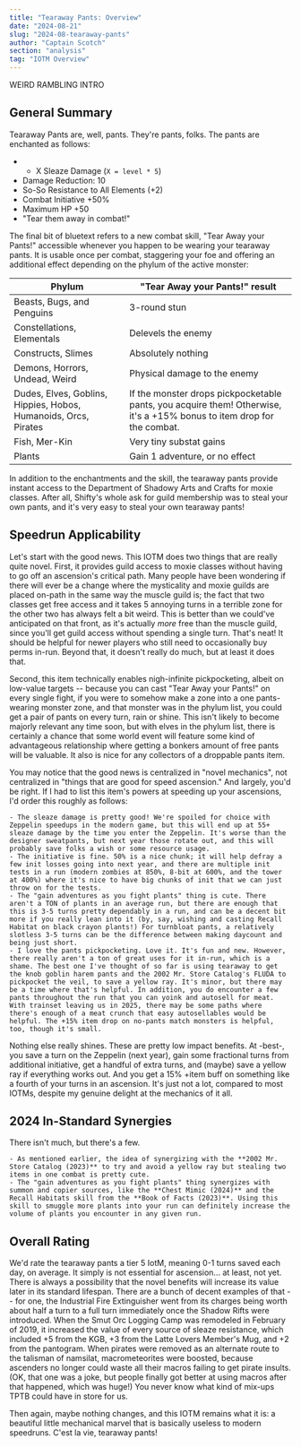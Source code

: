 ```yaml
---
title: "Tearaway Pants: Overview"
date: "2024-08-21"
slug: "2024-08-tearaway-pants"
author: "Captain Scotch"
section: "analysis"
tag: "IOTM Overview"
---
```

WEIRD RAMBLING INTRO

## General Summary

Tearaway Pants are, well, pants. They're pants, folks. The pants are enchanted as follows:

- + X Sleaze Damage (`X = level * 5`)
- Damage Reduction: 10
- So-So Resistance to All Elements (+2)
- Combat Initiative +50%
- Maximum HP +50
- "Tear them away in combat!"

The final bit of bluetext refers to a new combat skill, "Tear Away your Pants!" accessible whenever you happen to be wearing your tearaway pants. It is usable once per combat, staggering your foe and offering an additional effect depending on the phylum of the active monster:

| Phylum                 | "Tear Away your Pants!" result             |
| -------------------- | -------------------------------- |
| Beasts, Bugs, and Penguins | 3-round stun |
| Constellations, Elementals | Delevels the enemy |
| Constructs, Slimes | Absolutely nothing |
| Demons, Horrors, Undead, Weird | Physical damage to the enemy |
| Dudes, Elves, Goblins, Hippies, Hobos, Humanoids, Orcs, Pirates | If the monster drops pickpocketable pants, you acquire them! Otherwise, it's a +15% bonus to item drop for the combat. |
| Fish, Mer-Kin | Very tiny substat gains |
| Plants | Gain 1 adventure, or no effect |

In addition to the enchantments and the skill, the tearaway pants provide instant access to the Department of Shadowy Arts and Crafts for moxie classes. After all, Shifty's whole ask for guild membership was to steal your own pants, and it's very easy to steal your own tearaway pants!

## Speedrun Applicability

Let's start with the good news. This IOTM does two things that are really quite novel. First, it provides guild access to moxie classes without having to go off an ascension's critical path. Many people have been wondering if there will ever be a change where the mysticality and moxie guilds are placed on-path in the same way the muscle guild is; the fact that two classes get free access and it takes 5 annoying turns in a terrible zone for the other two has always felt a bit weird. This is better than we could've anticipated on that front, as it's actually *more* free than the muscle guild, since you'll get guild access without spending a single turn. That's neat! It should be helpful for newer players who still need to occasionally buy perms in-run. Beyond that, it doesn't really do much, but at least it does that.

Second, this item technically enables nigh-infinite pickpocketing, albeit on low-value targets -- because you can cast "Tear Away your Pants!" on every single fight, if you were to somehow make a zone into a one pants-wearing monster zone, and that monster was in the phylum list, you could get a pair of pants on every turn, rain or shine. This isn't likely to become majorly relevant any time soon, but with elves in the phylum list, there is certainly a chance that some world event will feature some kind of advantageous relationship where getting a bonkers amount of free pants will be valuable. It also is nice for any collectors of a droppable pants item.

You may notice that the good news is centralized in "novel mechanics", not centralized in "things that are good for speed ascension." And largely, you'd be right. If I had to list this item's powers at speeding up your ascensions, I'd order this roughly as follows:

    - The sleaze damage is pretty good! We're spoiled for choice with Zeppelin speedups in the modern game, but this will end up at 55+ sleaze damage by the time you enter the Zeppelin. It's worse than the designer sweatpants, but next year those rotate out, and this will probably save folks a wish or some resource usage.
    - The initiative is fine. 50% is a nice chunk; it will help defray a few init losses going into next year, and there are multiple init tests in a run (modern zombies at 850%, 8-bit at 600%, and the tower at 400%) where it's nice to have big chunks of init that we can just throw on for the tests.
    - The "gain adventures as you fight plants" thing is cute. There aren't a TON of plants in an average run, but there are enough that this is 3-5 turns pretty dependably in a run, and can be a decent bit more if you really lean into it (by, say, wishing and casting Recall Habitat on black crayon plants!) For turnbloat pants, a relatively slotless 3-5 turns can be the difference between making daycount and being just short.
    - I love the pants pickpocketing. Love it. It's fun and new. However, there really aren't a ton of great uses for it in-run, which is a shame. The best one I've thought of so far is using tearaway to get the knob goblin harem pants and the 2002 Mr. Store Catalog's FLUDA to pickpocket the veil, to save a yellow ray. It's minor, but there may be a time where that's helpful. In addition, you do encounter a few pants throughout the run that you can yoink and autosell for meat. With trainset leaving us in 2025, there may be some paths where there's enough of a meat crunch that easy autosellables would be helpful. The +15% item drop on no-pants match monsters is helpful, too, though it's small.

Nothing else really shines. These are pretty low impact benefits. At -best-, you save a turn on the Zeppelin (next year), gain some fractional turns from additional initiative, get a handful of extra turns, and (maybe) save a yellow ray if everything works out. And you get a 15% +item buff on something like a fourth of your turns in an ascension. It's just not a lot, compared to most IOTMs, despite my genuine delight at the mechanics of it all.

## 2024 In-Standard Synergies

There isn't much, but there's a few.

    - As mentioned earlier, the idea of synergizing with the **2002 Mr. Store Catalog (2023)** to try and avoid a yellow ray but stealing two items in one combat is pretty cute.
    - The "gain adventures as you fight plants" thing synergizes with summon and copier sources, like the **Chest Mimic (2024)** and the Recall Habitats skill from the **Book of Facts (2023)**. Using this skill to smuggle more plants into your run can definitely increase the volume of plants you encounter in any given run.  

## Overall Rating

We'd rate the tearaway pants a tier 5 IotM, meaning 0-1 turns saved each day, on average. It simply is not essential for ascension... at least, not yet. There is always a possibility that the novel benefits will increase its value later in its standard lifespan. There are a bunch of decent examples of that -- for one, the Industrial Fire Extinguisher went from its charges being worth about half a turn to a full turn immediately once the Shadow Rifts were introduced. When the Smut Orc Logging Camp was remodeled in February of 2019, it increased the value of every source of sleaze resistance, which included +5 from the KGB, +3 from the Latte Lovers Member's Mug, and +2 from the pantogram. When pirates were removed as an alternate route to the talisman of namsilat, macrometeorites were boosted, because ascenders no longer could waste all their macros failing to get pirate insults. (OK, that one was a joke, but people finally got better at using macros after that happened, which was huge!) You never know what kind of mix-ups TPTB could have in store for us.

Then again, maybe nothing changes, and this IOTM remains what it is: a beautiful little mechanical marvel that is basically useless to modern speedruns. C'est la vie, tearaway pants!